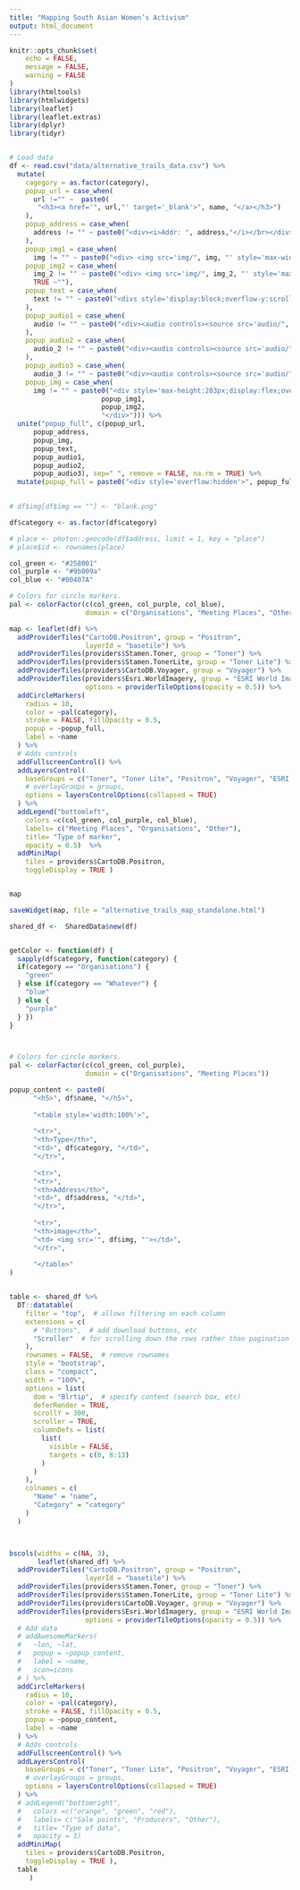 ```yaml
---
title: "Mapping South Asian Women’s Activism"
output: html_document
---
```


```r
knitr::opts_chunk$set(
	echo = FALSE,
	message = FALSE,
	warning = FALSE
)
library(htmltools)
library(htmlwidgets)
library(leaflet)
library(leaflet.extras)
library(dplyr)
library(tidyr)


# Load data
df <- read.csv("data/alternative_trails_data.csv") %>%
  mutate(
    cagegory = as.factor(category),
    popup_url = case_when(
      url !="" ~  paste0(
       "<h3><a href='", url,"' target='_blank'>", name, "</a></h3>")
    ),
    popup_address = case_when(
      address != "" ~ paste0("<div><i>Addr: ", address,"</i></br></div>")
    ),
    popup_img1 = case_when(
      img != "" ~ paste0("<div> <img src='img/", img, "' style='max-width:290px;max-height:200px;padding-right:5px'></div>")),
    popup_img2 = case_when(
      img_2 != "" ~ paste0("<div> <img src='img/", img_2, "' style='max-width:290px;max-height:200px'></div>"),
      TRUE ~""),
    popup_text = case_when(
      text != "" ~ paste0("<divs style='display:block;overflow-y:scroll;max-height: 250px;margin-top:5px;margin-bottom:5px'>", text, "</div>"),
    ),
    popup_audio1 = case_when(
      audio != "" ~ paste0("<div><audio controls><source src='audio/", audio, "' type='audio/mpeg'> Your browser does not support the audio element</audio></div>"),
    ),
    popup_audio2 = case_when(
      audio_2 != "" ~ paste0("<div><audio controls><source src='audio/", audio_2, "' type='audio/mpeg'> Your browser does not support the audio element</audio></div>"),
    ),
    popup_audio3 = case_when(
      audio_3 != "" ~ paste0("<div><audio controls><source src='audio/", audio_3, "' type='audio/mpeg'> Your browser does not support the audio element</audio></div>")),
    popup_img = case_when(
      img != "" ~ paste0("<div style='max-height:203px;display:flex;overflow-x:scroll;overflow-y:hidden'>", 
                       popup_img1,
                       popup_img2,
                       "</div>"))) %>% 
  unite("popup_full", c(popup_url,
      popup_address,
      popup_img,
      popup_text,
      popup_audio1,
      popup_audio2,
      popup_audio3), sep=" ", remove = FALSE, na.rm = TRUE) %>% 
  mutate(popup_full = paste0("<div style='overflow:hidden'>", popup_full, "</div>"))
      

# df$img[df$img == ""] <- "blank.png"   

df$category <- as.factor(df$category)

# place <- photon::geocode(df$address, limit = 1, key = "place") 
# place$id <- rownames(place)

col_green <- "#258001"
col_purple <- "#9b009a"
col_blue <- "#00407A"
```



```r

# Colors for circle markers.
pal <- colorFactor(c(col_green, col_purple, col_blue), 
                   domain = c("Organisations", "Meeting Places", "Other"))

map <- leaflet(df) %>% 
  addProviderTiles("CartoDB.Positron", group = "Positron", 
                   layerId = "basetile") %>% 
  addProviderTiles(providers$Stamen.Toner, group = "Toner") %>%
  addProviderTiles(providers$Stamen.TonerLite, group = "Toner Lite") %>%
  addProviderTiles(providers$CartoDB.Voyager, group = "Voyager") %>% 
  addProviderTiles(providers$Esri.WorldImagery, group = "ESRI World Imagery",
                   options = providerTileOptions(opacity = 0.5)) %>% 
  addCircleMarkers(
    radius = 10,
    color = ~pal(category),
    stroke = FALSE, fillOpacity = 0.5,
    popup = ~popup_full,
    label = ~name
  ) %>% 
  # Adds controls
  addFullscreenControl() %>% 
  addLayersControl(
    baseGroups = c("Toner", "Toner Lite", "Positron", "Voyager", "ESRI World Imagery"),
    # overlayGroups = groups,
    options = layersControlOptions(collapsed = TRUE)
  ) %>% 
  addLegend("bottomleft",
    colors =c(col_green, col_purple, col_blue),
    labels= c("Meeting Places", "Organisations", "Other"),
    title= "Type of marker",
    opacity = 0.5)  %>%
  addMiniMap(
    tiles = providers$CartoDB.Positron,
    toggleDisplay = TRUE ) 


map 

saveWidget(map, file = "alternative_trails_map_standalone.html")
```

```r

shared_df <-  SharedData$new(df)


getColor <- function(df) {
  sapply(df$category, function(category) {
  if(category == "Organisations") {
    "green"
  } else if(category == "Whatever") {
    "blue"
  } else {
    "purple"
  } })
}



# Colors for circle markers.
pal <- colorFactor(c(col_green, col_purple), 
                   domain = c("Organisations", "Meeting Places"))

popup_content <- paste0(
      "<h5>", df$name, "</h5>",
      
      "<table style='width:100%'>",
      
      "<tr>",
      "<th>Type</th>",
      "<td>", df$category, "</td>",
      "</tr>",
      
      "<tr>",
      "<tr>",
      "<th>Address</th>",
      "<td>", df$address, "</td>",
      "</tr>",
      
      "<tr>",
      "<th>image</th>",
      "<td> <img src='", df$img, "'></td>",
      "</tr>",
      
      "</table>"
)


table <- shared_df %>% 
  DT::datatable(
    filter = "top",  # allows filtering on each column
    extensions = c(
      # "Buttons",  # add download buttons, etc
      "Scroller"  # for scrolling down the rows rather than pagination
    ),
    rownames = FALSE,  # remove rownames
    style = "bootstrap",
    class = "compact",
    width = "100%",
    options = list(
      dom = "Blrtip",  # specify content (search box, etc)
      deferRender = TRUE,
      scrollY = 300,
      scroller = TRUE,
      columnDefs = list(
        list(
          visible = FALSE,
          targets = c(0, 8:13)
        )
      )
    ),
    colnames = c(
      "Name" = "name",
      "Category" = "category"
    )
  )



bscols(widths = c(NA, 3),
       leaflet(shared_df) %>% 
  addProviderTiles("CartoDB.Positron", group = "Positron", 
                   layerId = "basetile") %>% 
  addProviderTiles(providers$Stamen.Toner, group = "Toner") %>%
  addProviderTiles(providers$Stamen.TonerLite, group = "Toner Lite") %>%
  addProviderTiles(providers$CartoDB.Voyager, group = "Voyager") %>% 
  addProviderTiles(providers$Esri.WorldImagery, group = "ESRI World Imagery",
                   options = providerTileOptions(opacity = 0.5)) %>% 
  # Add data
  # addAwesomeMarkers(
  #   ~lon, ~lat,
  #   popup = ~popup_content,
  #   label = ~name,
  #   icon=icons
  # ) %>% 
  addCircleMarkers(
    radius = 10,
    color = ~pal(category),
    stroke = FALSE, fillOpacity = 0.5,
    popup = ~popup_content,
    label = ~name
  ) %>% 
  # Adds controls
  addFullscreenControl() %>% 
  addLayersControl(
    baseGroups = c("Toner", "Toner Lite", "Positron", "Voyager", "ESRI World Imagery"),
    # overlayGroups = groups,
    options = layersControlOptions(collapsed = TRUE)
  ) %>% 
  # addLegend("bottomright", 
  #   colors =c("orange", "green", "red"),
  #   labels= c("Sale points", "Producers", "Other"),
  #   title= "Type of data",
  #   opacity = 1)  
  addMiniMap(
    tiles = providers$CartoDB.Positron,
    toggleDisplay = TRUE ),
  table
     )


```

